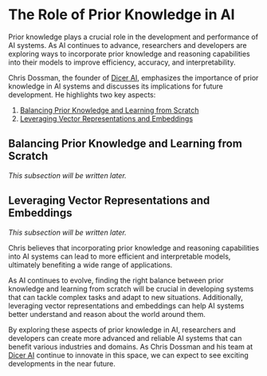 
# The Role of Prior Knowledge in AI

Prior knowledge plays a crucial role in the development and performance of AI systems. As AI continues to advance, researchers and developers are exploring ways to incorporate prior knowledge and reasoning capabilities into their models to improve efficiency, accuracy, and interpretability.

Chris Dossman, the founder of [Dicer AI](/ai-startup-journey), emphasizes the importance of prior knowledge in AI systems and discusses its implications for future development. He highlights two key aspects:

1. [Balancing Prior Knowledge and Learning from Scratch](/prior-knowledge-ai/balancing-prior-knowledge-learning-scratch)
2. [Leveraging Vector Representations and Embeddings](/prior-knowledge-ai/vector-representations-embeddings)

## Balancing Prior Knowledge and Learning from Scratch

*This subsection will be written later.*

## Leveraging Vector Representations and Embeddings

*This subsection will be written later.*

<Callout type="info">
Chris believes that incorporating prior knowledge and reasoning capabilities into AI systems can lead to more efficient and interpretable models, ultimately benefiting a wide range of applications.
</Callout>

As AI continues to evolve, finding the right balance between prior knowledge and learning from scratch will be crucial in developing systems that can tackle complex tasks and adapt to new situations. Additionally, leveraging vector representations and embeddings can help AI systems better understand and reason about the world around them.

By exploring these aspects of prior knowledge in AI, researchers and developers can create more advanced and reliable AI systems that can benefit various industries and domains. As Chris Dossman and his team at [Dicer AI](/ai-startup-journey) continue to innovate in this space, we can expect to see exciting developments in the near future.